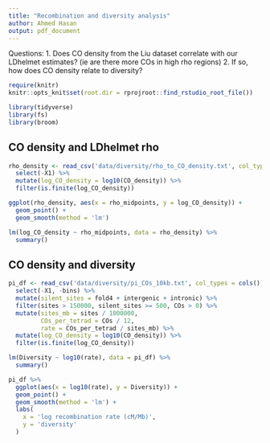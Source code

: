 ```yaml
---
title: "Recombination and diversity analysis"
author: Ahmed Hasan
output: pdf_document
---
```


Questions:
1. Does CO density from the Liu dataset correlate with our LDhelmet estimates? (ie are there more COs in high rho regions)
2. If so, how does CO density relate to diversity?

```r
require(knitr)
knitr::opts_knit$set(root.dir = rprojroot::find_rstudio_root_file())
```

```r
library(tidyverse)
library(fs)
library(broom)
```


## CO density and LDhelmet rho

```r
rho_density <- read_csv('data/diversity/rho_to_CO_density.txt', col_types = cols()) %>% 
  select(-X1) %>% 
  mutate(log_CO_density = log10(CO_density)) %>% 
  filter(is.finite(log_CO_density))

ggplot(rho_density, aes(x = rho_midpoints, y = log_CO_density)) +
  geom_point() +
  geom_smooth(method = 'lm')
```


```r
lm(log_CO_density ~ rho_midpoints, data = rho_density) %>% 
  summary()
```




## CO density and diversity

```r
pi_df <- read_csv('data/diversity/pi_COs_10kb.txt', col_types = cols()) %>% 
  select(-X1, -bins) %>% 
  mutate(silent_sites = fold4 + intergenic + intronic) %>% 
  filter(sites > 150000, silent_sites >= 500, COs > 0) %>% 
  mutate(sites_mb = sites / 1000000,
         COs_per_tetrad = COs / 12,
         rate = COs_per_tetrad / sites_mb) %>% 
  mutate(log_CO_density = log10(CO_density)) %>% 
  filter(is.finite(log_CO_density))

lm(Diversity ~ log10(rate), data = pi_df) %>% 
  summary()
```

```r
pi_df %>% 
  ggplot(aes(x = log10(rate), y = Diversity)) +
  geom_point() +
  geom_smooth(method = 'lm') +
  labs(
    x = 'log recombination rate (cM/Mb)',
    y = 'diversity'
  )
```

